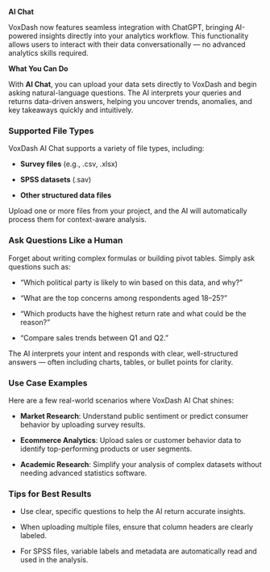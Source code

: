 **AI Chat**

VoxDash now features seamless integration with ChatGPT, bringing AI-powered insights directly into your analytics workflow. This functionality allows users to interact with their data conversationally — no advanced analytics skills required.

**What You Can Do**

With **AI Chat**, you can upload your data sets directly to VoxDash and begin asking natural-language questions. The AI interprets your queries and returns data-driven answers, helping you uncover trends, anomalies, and key takeaways quickly and intuitively.

### **Supported File Types**

VoxDash AI Chat supports a variety of file types, including:

* **Survey files** (e.g., .csv, .xlsx)

* **SPSS datasets** (.sav)

* **Other structured data files**

Upload one or more files from your project, and the AI will automatically process them for context-aware analysis.

### **Ask Questions Like a Human**

Forget about writing complex formulas or building pivot tables. Simply ask questions such as:

* “Which political party is likely to win based on this data, and why?”

* “What are the top concerns among respondents aged 18–25?”

* “Which products have the highest return rate and what could be the reason?”

* “Compare sales trends between Q1 and Q2.”

The AI interprets your intent and responds with clear, well-structured answers — often including charts, tables, or bullet points for clarity.

### **Use Case Examples**

Here are a few real-world scenarios where VoxDash AI Chat shines:

* **Market Research**: Understand public sentiment or predict consumer behavior by uploading survey results.

* **Ecommerce Analytics**: Upload sales or customer behavior data to identify top-performing products or user segments.

* **Academic Research**: Simplify your analysis of complex datasets without needing advanced statistics software.

### **Tips for Best Results**

* Use clear, specific questions to help the AI return accurate insights.

* When uploading multiple files, ensure that column headers are clearly labeled.

* For SPSS files, variable labels and metadata are automatically read and used in the analysis.

